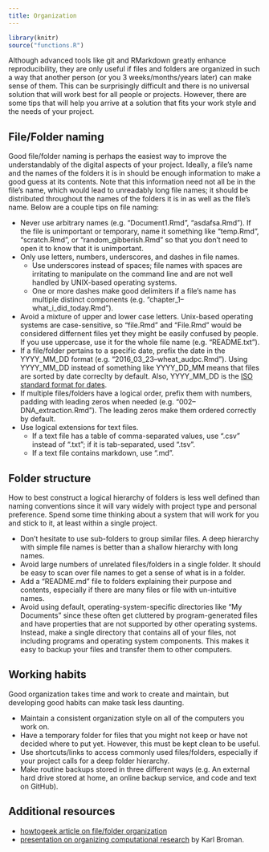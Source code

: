 ```yaml
---
title: Organization
---
```


```r
library(knitr)
source("functions.R")
```

Although advanced tools like git and RMarkdown greatly enhance reproducibility, they are only useful if files and folders are organized in such a way that another person (or you 3 weeks/months/years later) can make sense of them.
This can be surprisingly difficult and there is no universal solution that will work best for all people or projects.
However, there are some tips that will help you arrive at a solution that fits your work style and the needs of your project.

## File/Folder naming

Good file/folder naming is perhaps the easiest way to improve the understandably of the digital aspects of your project.
Ideally, a file's name and the names of the folders it is in should be enough information to make a good guess at its contents.
Note that this information need not all be in the file's name, which would lead to unreadably long file names; it should be distributed throughout the names of the folders it is in as well as the file's name.
Below are a couple tips on file naming:

* Never use arbitrary names (e.g. "Document1.Rmd", "asdafsa.Rmd"). If the file is unimportant or temporary, name it something like "temp.Rmd", "scratch.Rmd", or "random_gibberish.Rmd" so that you don't need to open it to know that it is unimportant.
* Only use letters, numbers, underscores, and dashes in file names. 
    + Use underscores instead of spaces; file names with spaces are irritating to manipulate on the command line and are not well handled by UNIX-based operating systems.  
    + One or more dashes make good delimiters if a file's name has multiple distinct components (e.g. "chapter_1--what_i_did_today.Rmd").
* Avoid a mixture of upper and lower case letters. Unix-based operating systems are case-sensitive, so "file.Rmd" and "File.Rmd" would be considered differnent files yet they might be easily confused by people. If you use uppercase, use it for the whole file name (e.g. "README.txt").
* If a file/folder pertains to a specific date, prefix the date in the YYYY_MM_DD format (e.g. "2016_03_23--wheat_audpc.Rmd"). Using YYYY_MM_DD instead of something like YYYY_DD_MM means that files are sorted by date correclty by default. Also, YYYY_MM_DD is the [ISO standard format for dates](http://www.iso.org/iso/home/standards/iso8601.htm).
* If multiple files/folders have a logical order, prefix them with numbers, padding with leading zeros when needed (e.g. "002--DNA_extraction.Rmd"). The leading zeros make them ordered correctly by default.
* Use logical extensions for text files.
    + If a text file has a table of comma-separated values, use ".csv" instead of ".txt"; if it is tab-separated, used ".tsv". 
    + If a text file contains markdown, use ".md".

## Folder structure 

How to best construct a logical hierarchy of folders is less well defined than naming conventions since it will vary widely with project type and personal preference. 
Spend some time thinking about a system that will work for you and stick to it, at least within a single project.

* Don't hesitate to use sub-folders to group similar files. A deep hierarchy with simple file names is better than a shallow hierarchy with long names.
* Avoid large numbers of unrelated files/folders in a single folder. It should be easy to scan over file names to get a sense of what is in a folder. 
* Add a "README.md" file to folders explaining their purpose and contents, especially if there are many files or file with un-intuitive names. 
* Avoid using default, operating-system-specific directories like "My Documents" since these often get cluttered by program-generated files and have properties that are not supported by other operating systems. Instead, make a single directory that contains all of your files, not including programs and operating system components. This makes it easy to backup your files and transfer them to other computers. 


## Working habits

Good organization takes time and work to create and maintain, but developing good habits can make task less daunting. 

* Maintain a consistent organization style on all of the computers you work on.
* Have a temporary folder for files that you might not keep or have not decided where to put yet. However, this must be kept clean to be useful.
* Use shortcuts/links to access commonly used files/folders, especially if your project calls for a deep folder hierarchy.
* Make routine backups stored in three different ways (e.g. An external hard drive stored at home, an online backup service, and code and text on GitHub).



## Additional resources

* [howtogeek article on file/folder organization](http://www.howtogeek.com/howto/15677/zen-and-the-art-of-file-and-folder-organization/)
* [presentation on organizing computational research](http://kbroman.org/Tools4RR/assets/lectures/06_org_eda_withnotes.pdf) by Karl Broman.